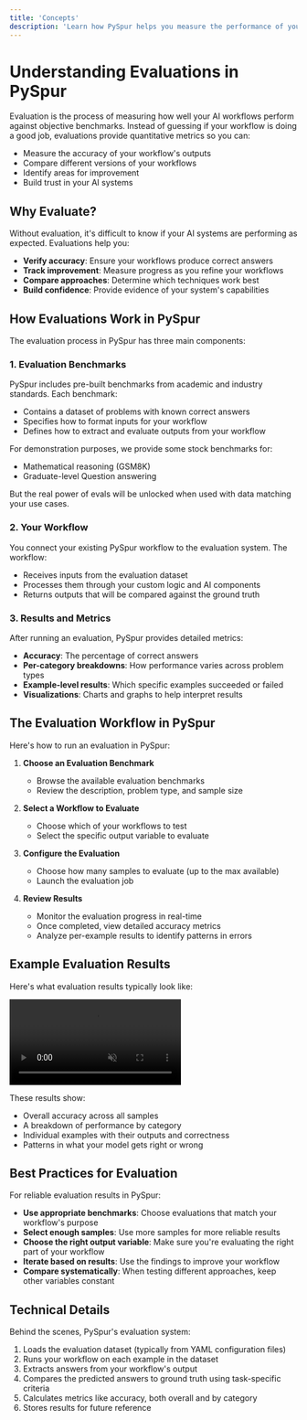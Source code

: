 ```yaml
---
title: 'Concepts'
description: 'Learn how PySpur helps you measure the performance of your AI workflows'
---
```


# Understanding Evaluations in PySpur

Evaluation is the process of measuring how well your AI workflows perform against objective benchmarks. Instead of guessing if your workflow is doing a good job, evaluations provide quantitative metrics so you can:

- Measure the accuracy of your workflow's outputs
- Compare different versions of your workflows
- Identify areas for improvement
- Build trust in your AI systems

## Why Evaluate?

Without evaluation, it's difficult to know if your AI systems are performing as expected. Evaluations help you:

- **Verify accuracy**: Ensure your workflows produce correct answers
- **Track improvement**: Measure progress as you refine your workflows
- **Compare approaches**: Determine which techniques work best
- **Build confidence**: Provide evidence of your system's capabilities

## How Evaluations Work in PySpur

The evaluation process in PySpur has three main components:

### 1. Evaluation Benchmarks

PySpur includes pre-built benchmarks from academic and industry standards. Each benchmark:

- Contains a dataset of problems with known correct answers
- Specifies how to format inputs for your workflow
- Defines how to extract and evaluate outputs from your workflow

For demonstration purposes, we provide some stock benchmarks for:
- Mathematical reasoning (GSM8K)
- Graduate-level Question answering

But the real power of evals will be unlocked when used with data matching your use cases.

### 2. Your Workflow

You connect your existing PySpur workflow to the evaluation system. The workflow:
- Receives inputs from the evaluation dataset
- Processes them through your custom logic and AI components
- Returns outputs that will be compared against the ground truth

### 3. Results and Metrics

After running an evaluation, PySpur provides detailed metrics:

- **Accuracy**: The percentage of correct answers
- **Per-category breakdowns**: How performance varies across problem types
- **Example-level results**: Which specific examples succeeded or failed
- **Visualizations**: Charts and graphs to help interpret results

## The Evaluation Workflow in PySpur

Here's how to run an evaluation in PySpur:

1. **Choose an Evaluation Benchmark**
   - Browse the available evaluation benchmarks
   - Review the description, problem type, and sample size

2. **Select a Workflow to Evaluate**
   - Choose which of your workflows to test
   - Select the specific output variable to evaluate

3. **Configure the Evaluation**
   - Choose how many samples to evaluate (up to the max available)
   - Launch the evaluation job

4. **Review Results**
   - Monitor the evaluation progress in real-time
   - Once completed, view detailed accuracy metrics
   - Analyze per-example results to identify patterns in errors

## Example Evaluation Results

Here's what evaluation results typically look like:

<video
controls
  muted
  loop
  playsInline
  className="block dark:hidden w-full aspect-video" src="/images/evals/evals.mp4" />
<video
controls
  muted
  loop
  playsInline className="hidden dark:block w-full aspect-video" src="/images/evals/evals.mp4" />

These results show:
- Overall accuracy across all samples
- A breakdown of performance by category
- Individual examples with their outputs and correctness
- Patterns in what your model gets right or wrong

## Best Practices for Evaluation

For reliable evaluation results in PySpur:

- **Use appropriate benchmarks**: Choose evaluations that match your workflow's purpose
- **Select enough samples**: Use more samples for more reliable results
- **Choose the right output variable**: Make sure you're evaluating the right part of your workflow
- **Iterate based on results**: Use the findings to improve your workflow
- **Compare systematically**: When testing different approaches, keep other variables constant

## Technical Details

Behind the scenes, PySpur's evaluation system:

1. Loads the evaluation dataset (typically from YAML configuration files)
2. Runs your workflow on each example in the dataset
3. Extracts answers from your workflow's output
4. Compares the predicted answers to ground truth using task-specific criteria
5. Calculates metrics like accuracy, both overall and by category
6. Stores results for future reference